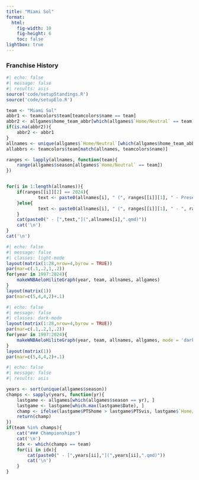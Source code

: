 ```yaml
---
title: "Miami Sol"
format: 
  html:
    fig-width: 10
    fig-height: 6
    toc: false
lightbox: true
---
```


### Franchise History

```r
#| echo: false
#| message: false
#| results: asis
source('code/setupStandings.R')
source('code/setupElo.R')

team <- "Miami Sol"
abbr1 <- teamcolors$team[teamcolors$name == team]
abbr2 <- allgames$home_team_abbr[which(allgames$`Home/Neutral` == team)[1]]
if(is.na(abbr2)){
    abbr2 <- abbr1
}
allnames <- unique(allgames$`Home/Neutral`[which(allgames$home_team_abbr == abbr2)])
allabbrs <- teamcolors$team[match(allnames, teamcolors$name)]

ranges <- lapply(allnames, function(team){
    range(allgames$season[allgames$`Home/Neutral` == team])
})


for(i in 1:length(allnames)){
    if(ranges[[i]][2] == 2024){
            text <- paste0(allnames[i], " (", ranges[[i]][1], " - Present)")
    }else{
            text <- paste0(allnames[i], " (", ranges[[i]][1], " - ", ranges[[i]][2], ")")
    }
    cat(paste0(" - [",text,"](",allnames[i],".qmd)"))
    cat('\n')
}
cat('\n')
```





```r
#| echo: false
#| message: false
#| classes: light-mode
layout(matrix(1:28,nrow=4,byrow = TRUE))
par(mar=c(.1,.2,1,.2))
for(year in 1997:2024){
    makeWNBAeloHiliteGraph(year, team, allnames, allgames)
}
layout(matrix(1))
par(mar=c(5,4,4,2)+.1)
```

```r
#| echo: false
#| message: false
#| classes: dark-mode
layout(matrix(1:28,nrow=4,byrow = TRUE))
par(mar=c(.1,.2,1,.2))
for(year in 1997:2024){
    makeWNBAeloHiliteGraph(year, team, allnames, allgames, mode = 'dark')
}
layout(matrix(1))
par(mar=c(5,4,4,2)+.1)
```


```r
#| echo: false
#| message: false
#| results: asis

years <- sort(unique(allgames$season))
champs <- sapply(years, function(yr){
	lastgame <- allgames[which(allgames$season == yr), ]
    lastgame <- lastgame[which.max(lastgame$Date), ]
    champ <- ifelse(lastgame$PTShome > lastgame$PTSvis, lastgame$`Home/Neutral`, lastgame$`Visitor/Neutral`)
    return(champ)
})
if(team %in% champs){
	cat("### Championships")
	cat('\n')
	idx <- which(champs == team)
	for(ii in idx){
		cat(paste0(" - [",years[ii],"](",years[ii],".qmd)"))
    	cat('\n')
	}
}

```

